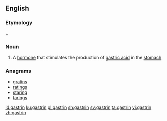 ==English==

===Etymology===
{{etyl|grc|en}} {{term|γαστήρ|lang=grc}} + {{m|en|-in}}

===Noun===
{{wikipedia}}
{{en-noun|~}}

# {{context|hormone|lang=en}} A [[hormone]] that stimulates the production of [[gastric acid]] in the [[stomach]]

===Anagrams===
* [[gratins#English|gratins]]
* [[ratings#English|ratings]]
* [[staring#English|staring]]
* [[tarings#English|tarings]]

[[id:gastrin]]
[[ku:gastrin]]
[[pl:gastrin]]
[[sh:gastrin]]
[[sv:gastrin]]
[[ta:gastrin]]
[[vi:gastrin]]
[[zh:gastrin]]